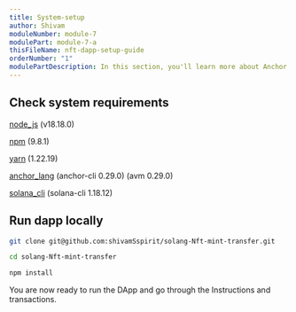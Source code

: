 ```yaml
---
title: System-setup
author: Shivam
moduleNumber: module-7
modulePart: module-7-a
thisFileName: nft-dapp-setup-guide
orderNumber: "1"
modulePartDescription: In this section, you'll learn more about Anchor and client side setup.
---
```


## Check system requirements

[node_js](https://nodejs.org/en)
(v18.18.0)

[npm](https://docs.npmjs.com/downloading-and-installing-node-js-and-npm)
(9.8.1)

[yarn](https://www.npmjs.com/package/yarn)
(1.22.19)

[anchor_lang](https://www.anchor-lang.com/docs/installation)
(anchor-cli 0.29.0)
(avm 0.29.0)

[solana_cli](https://docs.solanalabs.com/cli/install)
(solana-cli 1.18.12)

## Run dapp locally

```bash
git clone git@github.com:shivamSspirit/solang-Nft-mint-transfer.git
```

```bash
cd solang-Nft-mint-transfer
```

```bash
npm install
```

You are now ready to run the DApp and go through the Instructions and transactions.